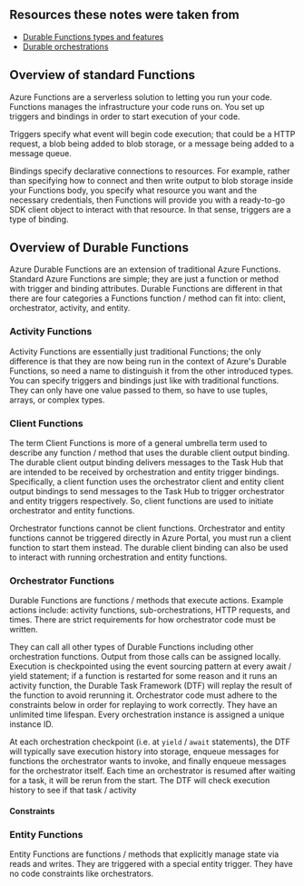 ## Resources these notes were taken from
- [Durable Functions types and features](https://learn.microsoft.com/en-us/azure/azure-functions/durable/durable-functions-types-features-overview)
- [Durable orchestrations](https://learn.microsoft.com/en-us/azure/azure-functions/durable/durable-functions-orchestrations?tabs=csharp-inproc)

## Overview of standard Functions
Azure Functions are a serverless solution to letting you run your code.  Functions manages the
infrastructure your code runs on.  You set up triggers and bindings in order to start execution
of your code.

Triggers specify what event will begin code execution; that could be a HTTP request,
a blob being added to blob storage, or a message being added to a message queue.

Bindings specify declarative connections to resources. For example, rather than specifying how to connect and then
write output to blob storage inside your Functions body, you specify what resource you want and the necessary
credentials, then Functions will provide you with a ready-to-go SDK client object to interact with that resource.
In that sense, triggers are a type of binding.

## Overview of Durable Functions
Azure Durable Functions are an extension of traditional Azure Functions.  Standard Azure Functions are simple; they
are just a function or method with trigger and binding attributes.  Durable Functions are different in that
there are four categories a Functions function / method can fit into: client, orchestrator, activity, and entity.

### Activity Functions
Activity Functions are essentially just traditional Functions; the only difference is that they are now being run
in the context of Azure's Durable Functions, so need a name to distinguish it from the other introduced types.  You
can specify triggers and bindings just like with traditional functions.  They can only have one value passed to them,
so have to use tuples, arrays, or complex types.

### Client Functions
The term Client Functions is more of a general umbrella term used to describe any function / method that uses the durable
client output binding.  The durable client output binding delivers messages to the Task Hub
that are intended to be received by orchestration and entity trigger bindings.  Specifically, a client function uses
the orchestrator client and entity client output bindings to send messages to the Task Hub to trigger orchestrator and
entity triggers respectively.  So, client functions are used to initiate orchestrator and entity functions.

Orchestrator functions cannot be client functions.  Orchestrator and entity functions cannot be triggered directly
in Azure Portal, you must run a client function to start them instead.  The durable client binding can also be used to
interact with running orchestration and entity functions.

### Orchestrator Functions
Durable Functions are functions / methods that execute actions.  Example actions include: activity functions,
sub-orchestrations, HTTP requests, and times.  There are strict requirements for how orchestrator code must be
written.

They can call all other types of Durable Functions including other orchestration functions.  Output from those calls
can be assigned locally.  Execution is checkpointed using the event sourcing pattern at every await / yield statement;
if a function is restarted for some reason and it runs an activity function, the Durable Task Framework (DTF) will replay
the result of the function to avoid rerunning it.  Orchestrator code must adhere to the constraints below in order for
replaying to work correctly.  They have an unlimited time lifespan.  Every orchestration instance is assigned a unique
instance ID.

At each orchestration checkpoint (i.e. at `yield` / `await` statements), the DTF will typically save execution history
into storage, enqueue messages for functions the orchestrator wants to invoke, and finally enqueue messages for the
orchestrator itself.  Each time an orchestrator is resumed after waiting for a task, it will be rerun from the start.
The DTF will check execution history to see if that task / activity 


#### Constraints


### Entity Functions
Entity Functions are functions / methods that explicitly manage state via reads and writes.  They are triggered with a
special entity trigger.  They have no code constraints like orchestrators.